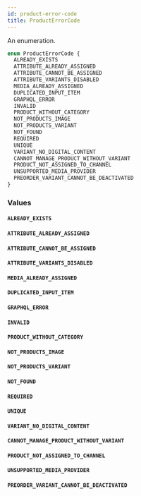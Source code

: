 ```yaml
---
id: product-error-code
title: ProductErrorCode
---
```


An enumeration.

```graphql
enum ProductErrorCode {
  ALREADY_EXISTS
  ATTRIBUTE_ALREADY_ASSIGNED
  ATTRIBUTE_CANNOT_BE_ASSIGNED
  ATTRIBUTE_VARIANTS_DISABLED
  MEDIA_ALREADY_ASSIGNED
  DUPLICATED_INPUT_ITEM
  GRAPHQL_ERROR
  INVALID
  PRODUCT_WITHOUT_CATEGORY
  NOT_PRODUCTS_IMAGE
  NOT_PRODUCTS_VARIANT
  NOT_FOUND
  REQUIRED
  UNIQUE
  VARIANT_NO_DIGITAL_CONTENT
  CANNOT_MANAGE_PRODUCT_WITHOUT_VARIANT
  PRODUCT_NOT_ASSIGNED_TO_CHANNEL
  UNSUPPORTED_MEDIA_PROVIDER
  PREORDER_VARIANT_CANNOT_BE_DEACTIVATED
}
```

### Values

#### `ALREADY_EXISTS`

#### `ATTRIBUTE_ALREADY_ASSIGNED`

#### `ATTRIBUTE_CANNOT_BE_ASSIGNED`

#### `ATTRIBUTE_VARIANTS_DISABLED`

#### `MEDIA_ALREADY_ASSIGNED`

#### `DUPLICATED_INPUT_ITEM`

#### `GRAPHQL_ERROR`

#### `INVALID`

#### `PRODUCT_WITHOUT_CATEGORY`

#### `NOT_PRODUCTS_IMAGE`

#### `NOT_PRODUCTS_VARIANT`

#### `NOT_FOUND`

#### `REQUIRED`

#### `UNIQUE`

#### `VARIANT_NO_DIGITAL_CONTENT`

#### `CANNOT_MANAGE_PRODUCT_WITHOUT_VARIANT`

#### `PRODUCT_NOT_ASSIGNED_TO_CHANNEL`

#### `UNSUPPORTED_MEDIA_PROVIDER`

#### `PREORDER_VARIANT_CANNOT_BE_DEACTIVATED`
